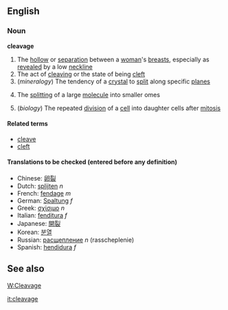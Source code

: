 ==English==
===Noun===
'''cleavage'''
# The [[hollow]] or [[separation]] between a [[woman]]'s [[breast]]s, especially as [[revealed]] by a low [[neckline]]
# The act of [[cleaving]] or the state of being [[cleft]]
#(''mineralogy'') The tendency of a [[crystal]] to [[split]] along specific [[plane]]s
#{{chemistry}} The [[splitting]] of a large [[molecule]] into smaller omes
#(''biology'') The repeated [[division]] of a [[cell]] into daughter cells after [[mitosis]]

====Related terms====
*[[cleave]]
*[[cleft]]

====Translations to be checked (entered before any definition)====
*Chinese: [[卵裂]]
*Dutch: [[splijten]] ''n''
*French: [[fendage]] ''m''
*German: [[Spaltung]] ''f''
*Greek: [[σχίσιμο]] ''n''
*Italian: [[fenditura]] ''f''
*Japanese: [[開裂]]
*Korean: [[분열]]
*Russian: [[расщепление]] ''n'' (rasscheplenie)
*Spanish: [[hendidura]] ''f''

==See also==
[[W:Cleavage]]

[[it:cleavage]]